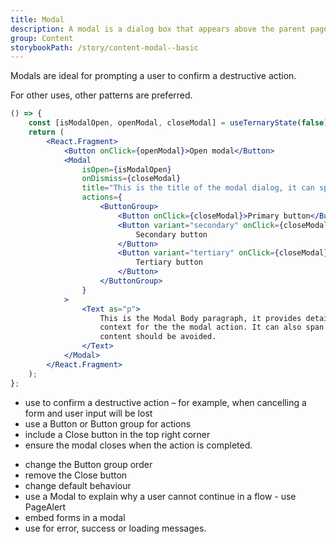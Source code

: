 ```yaml
---
title: Modal
description: A modal is a dialog box that appears above the parent page and provides advance notice of a destructive action and consequence. They tell users a decision is needed.
group: Content
storybookPath: /story/content-modal--basic
---
```


Modals are ideal for prompting a user to confirm a destructive action.

For other uses, other patterns are preferred.

```jsx live
() => {
	const [isModalOpen, openModal, closeModal] = useTernaryState(false);
	return (
		<React.Fragment>
			<Button onClick={openModal}>Open modal</Button>
			<Modal
				isOpen={isModalOpen}
				onDismiss={closeModal}
				title="This is the title of the modal dialog, it can span lines but should not be too long."
				actions={
					<ButtonGroup>
						<Button onClick={closeModal}>Primary button</Button>
						<Button variant="secondary" onClick={closeModal}>
							Secondary button
						</Button>
						<Button variant="tertiary" onClick={closeModal}>
							Tertiary button
						</Button>
					</ButtonGroup>
				}
			>
				<Text as="p">
					This is the Modal Body paragraph, it provides detailed instruction and
					context for the the modal action. It can also span lines but long form
					content should be avoided.
				</Text>
			</Modal>
		</React.Fragment>
	);
};
```

<DoHeading />

- use to confirm a destructive action – for example, when cancelling a form and user input will be lost
- use a Button or Button group for actions
- include a Close button in the top right corner
- ensure the modal closes when the action is completed.

<DontHeading />

- change the Button group order
- remove the Close button
- change default behaviour
- use a Modal to explain why a user cannot continue in a flow - use PageAlert
- embed forms in a modal
- use for error, success or loading messages.
